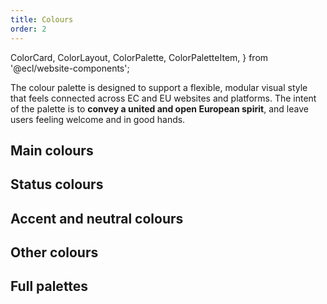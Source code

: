 ```yaml
---
title: Colours
order: 2
---
```


  ColorCard,
  ColorLayout,
  ColorPalette,
  ColorPaletteItem,
} from '@ecl/website-components';

The colour palette is designed to support a flexible, modular visual style that feels connected across EC and EU websites and platforms. The intent of the palette is to **convey a united and open European spirit**, and leave users feeling welcome and in good hands.

## Main colours

<ColorLayout>
  <ColorPalette>
    <ColorPaletteItem value="#082b7a" name="Primary-140" />
    <ColorPaletteItem value="#0a328e" name="Primary-130" />
    <ColorPaletteItem value="#0b39a2" name="Primary-120" />
    <ColorPaletteItem
      value="#0e47cb"
      name="Primary-100 (Primary)"
      id="primary-100"
      main
    />
    <ColorPaletteItem value="#3e6cd5" name="Primary-80" />
    <ColorPaletteItem value="#6e91e0" name="Primary-60" ui="dark" />
    <ColorPaletteItem value="#9fb5ea" name="Primary-40" ui="dark" />
    <ColorPaletteItem value="#cfdaf5" name="Primary-20" ui="dark" />
    <ColorPaletteItem value="#e7edfa" name="Primary-10" ui="dark" />
    <ColorPaletteItem value="#f3f6fc" name="Primary-5" ui="dark" />
  </ColorPalette>
  <ColorPalette>
    <ColorPaletteItem value="#997a00" name="Secondary-140" ui="dark" />
    <ColorPaletteItem value="#cca300" name="Secondary-120" ui="dark" />
    <ColorPaletteItem
      value="#fc0"
      name="Secondary-100 (Secondary)"
      id="secondary-100"
      ui="dark"
      main
    />
    <ColorPaletteItem value="#ffd633" name="Secondary-80" ui="dark" />
    <ColorPaletteItem value="#ffe066" name="Secondary-60" ui="dark" />
    <ColorPaletteItem value="#ffeb99" name="Secondary-40" ui="dark" />
    <ColorPaletteItem value="#fff5cc" name="Secondary-20" ui="dark" />
    <ColorPaletteItem value="#fffae6" name="Secondary-10" ui="dark" />
  </ColorPalette>
  <ColorPalette>
    <ColorPaletteItem value="#171a22" name="Dark-140" />
    <ColorPaletteItem value="#1e222d" name="Dark-120" />
    <ColorPaletteItem
      value="#262b38"
      name="Dark-100 (Dark)"
      id="dark-100"
      main
    />
    <ColorPaletteItem value="#515560" name="Dark-80" />
    <ColorPaletteItem value="#7d8088" name="Dark-60" />
    <ColorPaletteItem value="#a8aaaf" name="Dark-40" ui="dark" />
  </ColorPalette>
</ColorLayout>

## Status colours

<ColorLayout>
  <ColorPalette>
    <ColorPaletteItem
      value="#0e47cb"
      name="Info-100 (Info)"
      id="info-100"
      main
    />
    <ColorPaletteItem value="#f3f6fc" name="Info-5" ui="dark" />
    <ColorPaletteItem
      value="#008d66"
      name="Success-100 (Success)"
      id="success-100"
      ui="dark"
      main
    />
    <ColorPaletteItem value="#f2fcf9" name="Success-5" ui="dark" />
    <ColorPaletteItem
      value="#cc4e00"
      name="Warning-100 (Warning)"
      id="warning-100"
      ui="dark"
      main
    />
    <ColorPaletteItem value="#fff7f2" name="Warning-5" ui="dark" />
    <ColorPaletteItem
      value="#bf0036"
      name="Error-100 (Error)"
      id="error-100"
      main
    />
    <ColorPaletteItem value="#ef0044" name="Error-80" ui="dark" />
    <ColorPaletteItem value="#fef2f5" name="Error-5" ui="dark" />
  </ColorPalette>
</ColorLayout>

## Accent and neutral colours

<ColorLayout>
  <ColorPalette>
    <ColorPaletteItem
      value="#00e9ff"
      name="Accent-100 (Accent)"
      id="accent-100"
      ui="dark"
      main
    />
    <ColorPaletteItem value="#b3f8ff" name="Accent-30" ui="dark" />
  </ColorPalette>
</ColorLayout>

## Other colours

<ColorLayout>
  <ColorPalette>
    <ColorPaletteItem value="#ffffff" name="Background" ui="dark" />
    <ColorPaletteItem value="#0e47cb" name="Branding" />
    <ColorPaletteItem value="#ffffff" name="White" ui="dark" />
  </ColorPalette>
</ColorLayout>

## Full palettes

<ColorLayout>
  <ColorPalette>
    <ColorPaletteItem value="#082b7a" name="Blue-140" />
    <ColorPaletteItem value="#0a328e" name="Blue-130" />
    <ColorPaletteItem value="#0b39a2" name="Blue-120" />
    <ColorPaletteItem value="#0d40b7" name="Blue-110" />
    <ColorPaletteItem value="#0e47cb" name="Blue-100" />
    <ColorPaletteItem value="#3e6cd5" name="Blue-80" />
    <ColorPaletteItem value="#6e91e0" name="Blue-60" ui="dark" />
    <ColorPaletteItem value="#9fb5ea" name="Blue-40" ui="dark" />
    <ColorPaletteItem value="#cfdaf5" name="Blue-20" ui="dark" />
    <ColorPaletteItem value="#e7edfa" name="Blue-10" ui="dark" />
    <ColorPaletteItem value="#f3f6fc" name="Blue-5" ui="dark" />
  </ColorPalette>
  <ColorPalette>
    <ColorPaletteItem value="#007957" name="Green-140" />
    <ColorPaletteItem value="#008d66" name="Green-130" ui="dark" />
    <ColorPaletteItem value="#00a174" name="Green-120" ui="dark" />
    <ColorPaletteItem value="#00b583" name="Green-110" ui="dark" />
    <ColorPaletteItem value="#00c991" name="Green-100" ui="dark" />
    <ColorPaletteItem value="#33d4a7" name="Green-80" ui="dark" />
    <ColorPaletteItem value="#66dfbd" name="Green-60" ui="dark" />
    <ColorPaletteItem value="#99e9d3" name="Green-40" ui="dark" />
    <ColorPaletteItem value="#ccf4e9" name="Green-20" ui="dark" />
    <ColorPaletteItem value="#e6faf4" name="Green-10" ui="dark" />
    <ColorPaletteItem value="#f2fcf9" name="Green-5" ui="dark" />
  </ColorPalette>
  <ColorPalette>
    <ColorPaletteItem value="#171a22" name="Grey-140" />
    <ColorPaletteItem value="#1b1e27" name="Grey-130" />
    <ColorPaletteItem value="#1e222d" name="Grey-120" />
    <ColorPaletteItem value="#222732" name="Grey-110" />
    <ColorPaletteItem value="#262b38" name="Grey-100" />
    <ColorPaletteItem value="#515560" name="Grey-80" />
    <ColorPaletteItem value="#7d8088" name="Grey-60" />
    <ColorPaletteItem value="#a8aaaf" name="Grey-40" ui="dark" />
    <ColorPaletteItem value="#d4d5d7" name="Grey-20" ui="dark" />
    <ColorPaletteItem value="#e9eaeb" name="Grey-10" ui="dark" />
    <ColorPaletteItem value="#f4f5f5" name="Grey-5" ui="dark" />
    <ColorPaletteItem value="#f9f9f9" name="Grey-3" ui="dark" />
  </ColorPalette>
  <ColorPalette>
    <ColorPaletteItem value="#993b00" name="Orange-140" />
    <ColorPaletteItem value="#b34500" name="Orange-130" />
    <ColorPaletteItem value="#cc4e00" name="Orange-120" />
    <ColorPaletteItem value="#e65800" name="Orange-110" ui="dark" />
    <ColorPaletteItem value="#ff6200" name="Orange-100" ui="dark" />
    <ColorPaletteItem value="#ff8133" name="Orange-80" ui="dark" />
    <ColorPaletteItem value="#ff914d" name="Orange-60" ui="dark" />
    <ColorPaletteItem value="#ffb180" name="Orange-40" ui="dark" />
    <ColorPaletteItem value="#ffd0b3" name="Orange-20" ui="dark" />
    <ColorPaletteItem value="#ffefe6" name="Orange-10" ui="dark" />
    <ColorPaletteItem value="#fff7f2" name="Orange-5" ui="dark" />
  </ColorPalette>
  <ColorPalette>
    <ColorPaletteItem value="#31087b" name="Purple-140" />
    <ColorPaletteItem value="#390990" name="Purple-130" />
    <ColorPaletteItem value="#410aa4" name="Purple-120" />
    <ColorPaletteItem value="#490cb9" name="Purple-110" />
    <ColorPaletteItem value="#510dcd" name="Purple-100" />
    <ColorPaletteItem value="#743dd7" name="Purple-80" />
    <ColorPaletteItem value="#976ee1" name="Purple-60" ui="dark" />
    <ColorPaletteItem value="#bf9af1" name="Purple-40" ui="dark" />
    <ColorPaletteItem value="#dccff5" name="Purple-20" ui="dark" />
    <ColorPaletteItem value="#eee7fa" name="Purple-10" ui="dark" />
    <ColorPaletteItem value="#f6f3fc" name="Purple-5" ui="dark" />
  </ColorPalette>
  <ColorPalette>
    <ColorPaletteItem value="#8f0029" name="Red-140" />
    <ColorPaletteItem value="#a70030" name="Red-130" />
    <ColorPaletteItem value="#bf0036" name="Red-120" />
    <ColorPaletteItem value="#d7003d" name="Red-110" />
    <ColorPaletteItem value="#ef0044" name="Red-100" ui="dark" />
    <ColorPaletteItem value="#f23369" name="Red-80" ui="dark" />
    <ColorPaletteItem value="#f5668f" name="Red-60" ui="dark" />
    <ColorPaletteItem value="#f999b4" name="Red-40" ui="dark" />
    <ColorPaletteItem value="#fcccda" name="Red-20" ui="dark" />
    <ColorPaletteItem value="#fde6ec" name="Red-10" ui="dark" />
    <ColorPaletteItem value="#fef2f5" name="Red-5" ui="dark" />
  </ColorPalette>
  <ColorPalette>
    <ColorPaletteItem value="#997a00" name="Yellow-140" ui="dark" />
    <ColorPaletteItem value="#b38f00" name="Yellow-130" ui="dark" />
    <ColorPaletteItem value="#cca300" name="Yellow-120" ui="dark" />
    <ColorPaletteItem value="#e6b800" name="Yellow-110" ui="dark" />
    <ColorPaletteItem value="#fc0" name="Yellow-100" ui="dark" />
    <ColorPaletteItem value="#ffd633" name="Yellow-80" ui="dark" />
    <ColorPaletteItem value="#ffe066" name="Yellow-60" ui="dark" />
    <ColorPaletteItem value="#ffeb99" name="Yellow-40" ui="dark" />
    <ColorPaletteItem value="#fff5cc" name="Yellow-20" ui="dark" />
    <ColorPaletteItem value="#fffae6" name="Yellow-10" ui="dark" />
    <ColorPaletteItem value="#fffcf2" name="Yellow-5" ui="dark" />
  </ColorPalette>
</ColorLayout>
